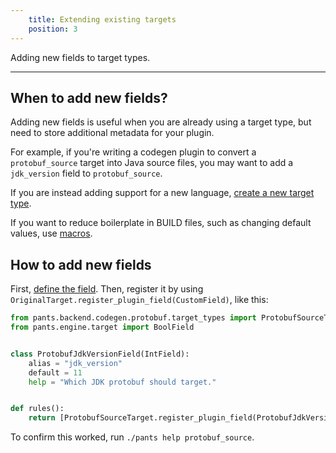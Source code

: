 ```yaml
---
    title: Extending existing targets
    position: 3
---
```


Adding new fields to target types.

---

## When to add new fields?
Adding new fields is useful when you are already using a target type, but need to store additional metadata for your plugin.

For example, if you're writing a codegen plugin to convert a `protobuf_source` target into Java source files, you may want to add a `jdk_version` field to `protobuf_source`.

If you are instead adding support for a new language, [create a new target type](./creating-new-targets.mdx).

If you want to reduce boilerplate in BUILD files, such as changing default values, use [macros](../macros.mdx).
## How to add new fields
First, [define the field](./creating-new-fields.mdx). Then, register it by using `OriginalTarget.register_plugin_field(CustomField)`, like this:
```python title="plugins/register.py"
from pants.backend.codegen.protobuf.target_types import ProtobufSourceTarget
from pants.engine.target import BoolField


class ProtobufJdkVersionField(IntField):
    alias = "jdk_version"
    default = 11
    help = "Which JDK protobuf should target."


def rules():
    return [ProtobufSourceTarget.register_plugin_field(ProtobufJdkVersionField)]
```

To confirm this worked, run `./pants help protobuf_source`.